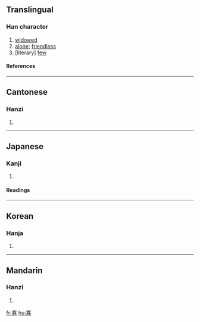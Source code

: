 ==Translingual==
===Han character===
{{Han char|rn=40|rad=宀|as=11|sn=14|four=3022<sub>7</sub>|canj=十一金竹 (JMCH)}}
# [[widowed]]
# [[alone]]; [[friendless]]
# [literary] [[few]]

====References====
{{Han ref|kx=0290.190|dkj=07286|dj=0574.260|hdz=20947.070|uh=5BE1|ud=23521|bh=B9E8|bd=47592}}

----

==Cantonese==
===Hanzi===
{{yue-hanzi|jyut=|y=gwa2}}
# {{defn|Cantonese}}

----
==Japanese==
===Kanji===
{{ja-kanji|grade=c|rs=宀11}}
# {{defn|Japanese}} 
====Readings====
{{ja-readings|on=[[か]] (ka)|kun=[[やもめ]] (yamome), [[すくない]] (sukunai)}}

----
==Korean==
===Hanja===
{{ko-hanja|hangeul=과|rv=gwa|mr=kwa}}
# {{defn|Korean}}

----
==Mandarin==
===Hanzi===
{{cmn-hanzi|pin=[[guǎ]] ([[gua3]]), [[níng]] ([[ning2]]), [[nìng]] ([[ning4]])|wg=kua<sup>3</sup>, ning<sup>2</sup>, ning<sup>4</sup>}}
# {{defn|Mandarin}}

[[fr:寡]]
[[hu:寡]]